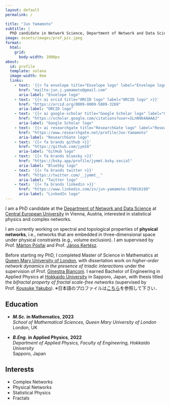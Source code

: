 ```yaml
---
layout: default
permalink: /

title: "Jun Yamamoto"
subtitle: |
  PhD candidate in Network Science, Department of Network and Data Science, Central European University
image: assets/images/prof_pic.jpeg
format:
  html:
    grid:
      body-width: 1000px
about:
  id: profile
  template: solana
  image-width: 8em
  links:
    - text: '{{< fa envelope title="Envelope logo" label="Envelope logo" >}}'
      href: "mailto:jun.j.yamamoto@gmail.com"
      aria-label: "Envelope logo"
    - text: '{{< ai orcid title="ORCID logo" label="ORCID logo" >}}'
      href: "https://orcid.org/0009-0009-5089-3269"
      aria-label: "ORCID logo"
    - text: '{{< ai google-scholar title="Google Scholar logo" label="Google Scholar logo" >}}'
      href: "https://scholar.google.com/citations?user=ILnN9b4AAAAJ"
      aria-label: "Google Scholar logo"
    - text: '{{< ai researchgate title="ResearchGate logo" label="ResearchGate logo" >}}'
      href: "https://www.researchgate.net/profile/Jun-Yamamoto"
      aria-label: "ResearchGate logo"
    - text: '{{< fa brands github >}}'
      href: "https://github.com/jym16"
      aria-label: "GitHub logo"
    - text: '{{< fa brands bluesky >}}'
      href: "https://bsky.app/profile/jymmt.bsky.social"
      aria-label: "BlueSky logo"
    - text: '{{< fa brands twitter >}}'
      href: "https://twitter.com/__jymmt__"
      aria-label: "Twitter logo"
    - text: '{{< fa brands linkedin >}}'
      href: "https://www.linkedin.com/in/jun-yamamoto-579916199"
      aria-label: "LinkedIn logo"
---
```


::: {#profile}
:::

I am a PhD candidate at the [Department of Network and Data Science](https://networkdatascience.ceu.edu/) at [Central European University](https://www.ceu.edu/) in Vienna, Austria, interested in statistical physics and complex networks. 

I am currently working on spectral and topological properties of **physical networks**, i.e., networks that are embedded in three-dimensional space under physical constraints (e.g., volume exclusion).
I am supervised by Prof. [Márton Pósfai](https://networkdatascience.ceu.edu/people/marton-posfai) and Prof. [János Kertész](https://networkdatascience.ceu.edu/people/janos-kertesz).

Before starting my PhD, I completed Master of Science in Mathematics at [Queen Mary University of London](https://www.qmul.ac.uk/), with dissertation work on *higher-order network dynamics in the presence of triadic interactions* under the supervision of Prof. [Ginestra Bianconi](https://www.qmul.ac.uk/maths/profiles/bianconig.html).
I earned Bachelor of Engineering in Applied Physics at [Hokkaido University](https://www.global.hokudai.ac.jp/) in Sapporo, Japan, with thesis titled the *bifractal property of fractal scale-free networks* (supervised by Prof. [Kousuke Yakubo](https://researchmap.jp/read0166630?lang=en)).
※日本語のプロファイルは[こちら](https://researchmap.jp/jun_yamamoto)を参照して下さい．

:::: {.grid}

::: {.g-col-12 .g-col-md-8 style="text-align: left;"}
## Education

- **_M.Sc._ in Mathematics**, **2023**  
  *School of Mathematical Sciences, Queen Mary University of London*  
  London, UK

- **_B.Eng._ in Applied Physics**, **2022**  
  *Department of Applied Physics, Faculty of Engineering, Hokkaido University*  
  Sapporo, Japan
:::

::: {.g-col-12 .g-col-md-4 style="text-align: left;"}
## Interests

- Complex Networks
- Physical Networks
- Statistical Physics
- Fractals

:::

::::